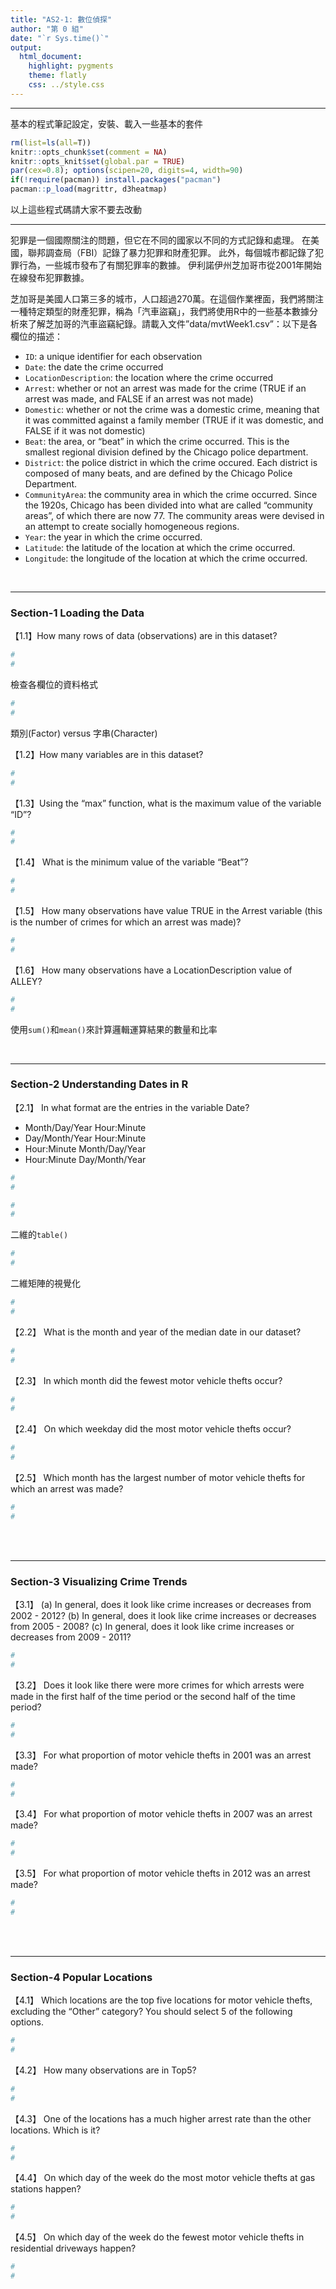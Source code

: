 ---
title: "AS2-1: 數位偵探"
author: "第 0 組"
date: "`r Sys.time()`"
output: 
  html_document:
    highlight: pygments
    theme: flatly
    css: ../style.css
---

<hr>
基本的程式筆記設定，安裝、載入一些基本的套件
```{r results='hide', message=FALSE, warning=FALSE}
rm(list=ls(all=T))
knitr::opts_chunk$set(comment = NA)
knitr::opts_knit$set(global.par = TRUE)
par(cex=0.8); options(scipen=20, digits=4, width=90)
if(!require(pacman)) install.packages("pacman")
pacman::p_load(magrittr, d3heatmap)
```
以上這些程式碼請大家不要去改動<br>

<hr>

犯罪是一個國際關注的問題，但它在不同的國家以不同的方式記錄和處理。 在美國，聯邦調查局（FBI）記錄了暴力犯罪和財產犯罪。 此外，每個城市都記錄了犯罪行為，一些城市發布了有關犯罪率的數據。 伊利諾伊州芝加哥市從2001年開始在線發布犯罪數據。

芝加哥是美國人口第三多的城市，人口超過270萬。在這個作業裡面，我們將關注一種特定類型的財產犯罪，稱為「汽車盜竊」，我們將使用R中的一些基本數據分析來了解芝加哥的汽車盜竊紀錄。請載入文件"data/mvtWeek1.csv"：以下是各欄位的描述：

+ `ID`: a unique identifier for each observation
+ `Date`: the date the crime occurred
+ `LocationDescription`: the location where the crime occurred
+ `Arrest`: whether or not an arrest was made for the crime (TRUE if an arrest was made, and FALSE if an arrest was not made)
+ `Domestic`: whether or not the crime was a domestic crime, meaning that it was committed against a family member (TRUE if it was domestic, and FALSE if it was not domestic)
+ `Beat`: the area, or "beat" in which the crime occurred. This is the smallest regional division defined by the Chicago police department.
+ `District`: the police district in which the crime occured. Each district is composed of many beats, and are defined by the Chicago Police Department.
+ `CommunityArea`: the community area in which the crime occurred. Since the 1920s, Chicago has been divided into what are called "community areas", of which there are now 77. The community areas were devised in an attempt to create socially homogeneous regions.
+ `Year`: the year in which the crime occurred.
+ `Latitude`: the latitude of the location at which the crime occurred.
+ `Longitude`: the longitude of the location at which the crime occurred.

<br><hr>

###  Section-1 Loading the Data

【1.1】How many rows of data (observations) are in this dataset?
```{r}
#
#
```

檢查各欄位的資料格式
```{r}
#
#
```

類別(Factor) versus 字串(Character)

【1.2】How many variables are in this dataset?
```{r}
#
#
```


【1.3】Using the "max" function, what is the maximum value of the variable "ID"?
```{r}
#
#
```


【1.4】 What is the minimum value of the variable "Beat"?
```{r}
#
#
```


【1.5】 How many observations have value TRUE in the Arrest variable (this is the number of crimes for which an arrest was made)?
```{r}
#
#
```

【1.6】 How many observations have a LocationDescription value of ALLEY?
```{r}
#
#
```
使用`sum()`和`mean()`來計算<z>邏輯運算</z>結果的<z>數量</z>和<z>比率</z>

<br><hr>

### Section-2 Understanding Dates in R

【2.1】 In what format are the entries in the variable Date?

+ Month/Day/Year Hour:Minute
+ Day/Month/Year Hour:Minute
+ Hour:Minute Month/Day/Year
+ Hour:Minute Day/Month/Year

```{r}
#
#
```

```{r}
#
#
```

<z>二維的`table()`</z>
```{r}
#
#
```

<z>二維矩陣的視覺化</z>
```{r fig.height=2.8, fig.width=8}
#
#
```

【2.2】 What is the month and year of the median date in our dataset? 
```{r}
#
#
```

【2.3】 In which month did the fewest motor vehicle thefts occur?
```{r}
#
#
```

【2.4】 On which weekday did the most motor vehicle thefts occur?
```{r}
#
#
```

【2.5】 Which month has the largest number of motor vehicle thefts for which an arrest was made?
```{r}
#
#
```

<br><br>

- - -

### Section-3 Visualizing Crime Trends

【3.1】 (a) In general, does it look like crime increases or decreases from 2002 - 2012? (b) In general, does it look like crime increases or decreases from 2005 - 2008? (c) In general, does it look like crime increases or decreases from 2009 - 2011?
```{r}
#
#
```

【3.2】 Does it look like there were more crimes for which arrests were made in the first half of the time period or the second half of the time period?
```{r}
#
#
```

【3.3】 For what proportion of motor vehicle thefts in 2001 was an arrest made?
```{r}
#
#
```

【3.4】 For what proportion of motor vehicle thefts in 2007 was an arrest made?
```{r}
#
#
```

【3.5】 For what proportion of motor vehicle thefts in 2012 was an arrest made?
```{r}
#
#
```

<br><br>

- - -

### Section-4 Popular Locations

【4.1】 Which locations are the top five locations for motor vehicle thefts, excluding the "Other" category? You should select 5 of the following options.

```{r}
#
#
```

【4.2】 How many observations are in Top5?
```{r}
#
#
```

【4.3】 One of the locations has a much higher arrest rate than the other locations. Which is it? 
```{r}
#
#
```

【4.4】 On which day of the week do the most motor vehicle thefts at gas stations happen?
```{r}
#
#
```

【4.5】 On which day of the week do the fewest motor vehicle thefts in residential driveways happen?
```{r}
#
#
```





